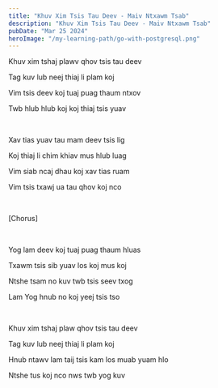 ```yaml
---
title: "Khuv Xim Tsis Tau Deev - Maiv Ntxawm Tsab"
description: "Khuv Xim Tsis Tau Deev - Maiv Ntxawm Tsab"
pubDate: "Mar 25 2024"
heroImage: "/my-learning-path/go-with-postgresql.png"
---
```


Khuv xim tshaj plawv qhov tsis tau deev

Tag kuv lub neej thiaj li plam koj

Vim tsis deev koj tuaj puag thaum ntxov

Twb hlub hlub koj koj thiaj tsis yuav

<br />

Xav tias yuav tau mam deev tsis lig

Koj thiaj li chim khiav mus hlub luag

Vim siab ncaj dhau koj xav tias ruam

Vim tsis txawj ua tau qhov koj nco

<br />

[Chorus]

<br />

Yog lam deev koj tuaj puag thaum hluas

Txawm tsis sib yuav los koj mus koj

Ntshe tsam no kuv twb tsis seev txog

Lam Yog hnub no koj yeej tsis tso

<br />

Khuv xim tshaj plaw qhov tsis tau deev

Tag kuv lub neej thiaj li plam koj

Hnub ntawv lam taij tsis kam los muab yuam hlo

Ntshe tus koj nco nws twb yog kuv
